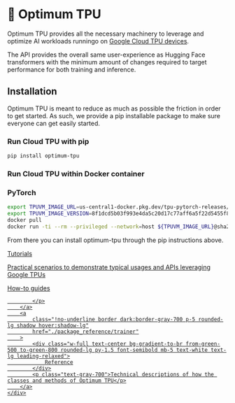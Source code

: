 <!---
Copyright 2024 The HuggingFace Team. All rights reserved.

Licensed under the Apache License, Version 2.0 (the "License");
you may not use this file except in compliance with the License.
You may obtain a copy of the License at

    http://www.apache.org/licenses/LICENSE-2.0

Unless required by applicable law or agreed to in writing, software
distributed under the License is distributed on an "AS IS" BASIS,
WITHOUT WARRANTIES OR CONDITIONS OF ANY KIND, either express or implied.
See the License for the specific language governing permissions and
limitations under the License.
-->

# 🤗 Optimum TPU

Optimum TPU provides all the necessary machinery to leverage and optimize AI workloads runningo on [Google Cloud TPU devices](https://cloud.google.com/tpu/docs).

The API provides the overall same user-experience as Hugging Face transformers with the minimum amount of changes required to target performance for both training and inference.


## Installation

Optimum TPU is meant to reduce as much as possible the friction in order to get started.
As such, we provide a pip installable package to make sure everyone can get easily started.

### Run Cloud TPU with pip
```bash
pip install optimum-tpu
```

### Run Cloud TPU within Docker container

### PyTorch
```bash
export TPUVM_IMAGE_URL=us-central1-docker.pkg.dev/tpu-pytorch-releases/docker/xla
export TPUVM_IMAGE_VERSION=8f1dcd5b03f993e4da5c20d17c77aff6a5f22d5455f8eb042d2e4b16ac460526
docker pull
docker run -ti --rm --privileged --network=host ${TPUVM_IMAGE_URL}@sha256:${TPUVM_IMAGE_VERSION} bash
```

From there you can install optimum-tpu through the pip instructions above.


<div class="mt-10">
    <div class="w-full flex flex-col space-y-4 md:space-y-0 md:grid md:grid-cols-2 md:gap-y-4 md:gap-x-5">
        <a
            class="!no-underline border dark:border-gray-700 p-5 rounded-lg shadow hover:shadow-lg"
            href="./tutorials/overview"
        >
            <div class="w-full text-center bg-gradient-to-br from-blue-500 to-blue-800 rounded-lg py-1.5 font-semibold mb-5 text-white text-lg leading-relaxed">
                Tutorials
            </div>
            <p class="text-gray-700">
                Practical scenarios to demonstrate typical usages and APIs leveraging Google TPUs
            </p>
        </a>
        <a class="!no-underline border dark:border-gray-700 p-5 rounded-lg shadow hover:shadow-lg" href="./howto/overview">
            <div class="w-full text-center bg-gradient-to-br from-red-500 to-red-800 rounded-lg py-1.5 font-semibold mb-5 text-white text-lg leading-relaxed">
                How-to guides
            </div>
            <p class="text-gray-700">

            </p>
        </a>
        <a
            class="!no-underline border dark:border-gray-700 p-5 rounded-lg shadow hover:shadow-lg"
            href="./package_reference/trainer"
        >
            <div class="w-full text-center bg-gradient-to-br from-green-500 to-green-800 rounded-lg py-1.5 font-semibold mb-5 text-white text-lg leading-relaxed">
                Reference
            </div>
            <p class="text-gray-700">Technical descriptions of how the classes and methods of Optimum TPU</p>
        </a>
    </div>
</div>